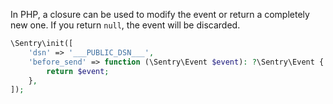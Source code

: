 In PHP, a closure can be used to modify the event or return a completely new one. If you return `null`, the event will be discarded.

```php
\Sentry\init([
    'dsn' => '___PUBLIC_DSN___',
    'before_send' => function (\Sentry\Event $event): ?\Sentry\Event {
        return $event;
    },
]);
```
